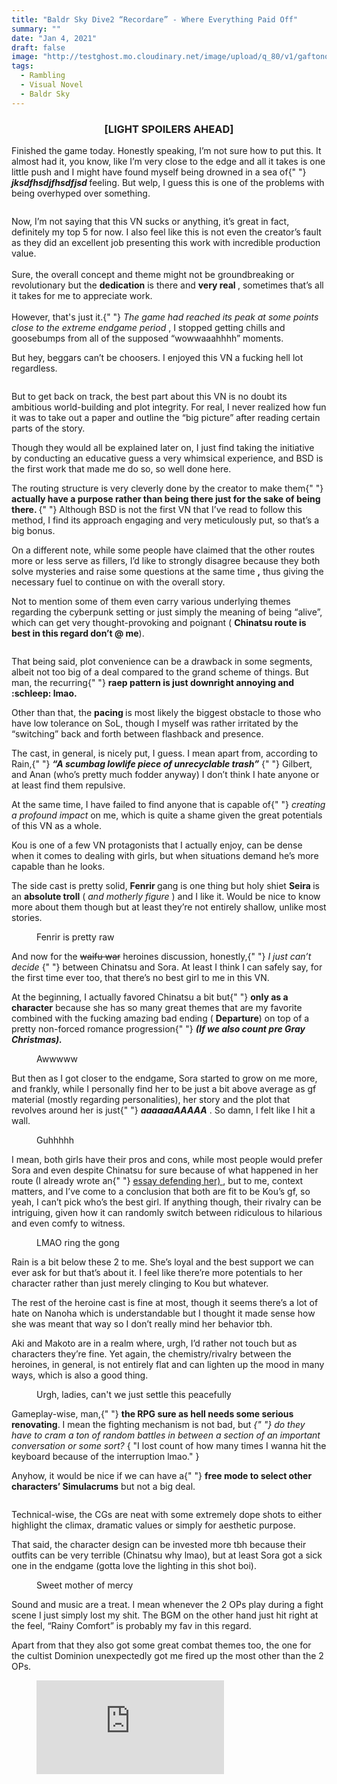 ```yaml
---
title: "Baldr Sky Dive2 “Recordare” - Where Everything Paid Off"
summary: ""
date: "Jan 4, 2021"
draft: false
image: "http://testghost.mo.cloudinary.net/image/upload/q_80/v1/gaftonosh/2021/10/baldr-sky2-ramble--9-.webp"
tags:
  - Rambling
  - Visual Novel
  - Baldr Sky
---
```


<div className="richtext pb-8">
  <center>
    <h3>
      <b>[LIGHT SPOILERS AHEAD]</b>
    </h3>
  </center>
  <p>
    Finished the game today. Honestly speaking, I’m not sure how to put this. It
    almost had it, you know, like I’m very close to the edge and all it takes is
    one little push and I might have found myself being drowned in a sea of{" "}
    <em>
      <em>
        <strong>jksdfhsdjfhsdfjsd </strong>
      </em>
    </em>
    feeling. But welp, I guess this is one of the problems with being overhyped over
    something.
  </p>
  <figure className="kg-card kg-image-card">
    <img
      src="http://testghost.mo.cloudinary.net/image/upload/q_80/v1/gaftonosh/2021/10/baldr-sky2-ramble--9-.webp"
      alt=""
      height={450}
      loading="lazy"
      width={800}
      className="kg-image hoverZoomLink"
    />
  </figure>
  <div className="special-quote">
    <p className="g-grid__text">
      Now, I’m not saying that this VN sucks or anything, it’s great in fact,
      definitely my top 5 for now. I also feel like this is not even the
      creator’s fault as they did an excellent job presenting this work with
      incredible production value.
      <br />
      <br />
      Sure, the overall concept and theme might not be groundbreaking or revolutionary
      but the <strong>dedication</strong> is there and <strong>
        very real
      </strong>, sometimes that’s all it takes for me to appreciate work.
      <br />
      <br />
      However, that's just it.{" "}
      <em>
        The game had reached its peak at some points close to the extreme
        endgame period
      </em>
      , I stopped getting chills and goosebumps from all of the supposed “wowwaaahhhh”
      moments.
    </p>
  </div>
  <p>
    But hey, beggars can’t be choosers. I enjoyed this VN a fucking hell lot
    regardless.
  </p>
  <figure className="kg-card kg-image-card">
    <img
      src="http://testghost.mo.cloudinary.net/image/upload/q_80/v1/gaftonosh/2021/10/baldr-sky2-ramble--10-.webp"
      alt=""
      height={1067}
      loading="lazy"
      width={1425}
      className="kg-image hoverZoomLink"
    />
  </figure>
  <p>
    But to get back on track, the best part about this VN is no doubt its
    ambitious world-building and plot integrity. For real, I never realized how
    fun it was to take out a paper and outline the “big picture” after reading
    certain parts of the story.
  </p>
  <p>
    Though they would all be explained later on, I just find taking the
    initiative by conducting an educative guess a very whimsical experience, and
    BSD is the first work that made me do so, so well done here.
  </p>
  <p>
    The routing structure is very cleverly done by the creator to make them{" "}
    <strong>
      actually have a purpose rather than being there just for the sake of being
      there.
    </strong>{" "}
    Although BSD is not the first VN that I’ve read to follow this method, I
    find its approach engaging and very meticulously put, so that’s a big bonus.
  </p>
  <p>
    On a different note, while some people have claimed that the other routes
    more or less serve as fillers, I’d like to strongly disagree because they
    both solve mysteries and raise some questions at the same time
    <strong>,</strong> thus giving the necessary fuel to continue on with the overall
    story.
  </p>
  <p>
    Not to mention some of them even carry various underlying themes regarding
    the cyberpunk setting or just simply the meaning of being “alive”, which can
    get very thought-provoking and poignant (
    <strong>Chinatsu route is best in this regard don’t @ me</strong>).
  </p>
  <figure className="kg-card kg-image-card">
    <img
      src="http://testghost.mo.cloudinary.net/image/upload/q_80/v1/gaftonosh/2021/10/baldr-sky2-ramble--11-.webp"
      alt=""
      height={1067}
      loading="lazy"
      width={1425}
      className="kg-image hoverZoomLink"
    />
  </figure>
  <p>
    That being said, plot convenience can be a drawback in some segments, albeit
    not too big of a deal compared to the grand scheme of things. But man, the
    recurring{" "}
    <strong>raep pattern is just downright annoying and :schleep: lmao.</strong>
  </p>
  <p>
    Other than that, the <strong>pacing </strong>is most likely the biggest
    obstacle to those who have low tolerance on SoL, though I myself was rather
    irritated by the “switching” back and forth between flashback and presence.
  </p>
  <p>
    The cast, in general, is nicely put, I guess. I mean apart from, according
    to Rain,{" "}
    <em>
      <em>
        <strong>“A scumbag lowlife piece of unrecyclable trash”</strong>
      </em>
    </em>{" "}
    Gilbert, and Anan (who’s pretty much fodder anyway) I don’t think I hate
    anyone or at least find them repulsive.
  </p>
  <p>
    At the same time, I have failed to find anyone that is capable of{" "}
    <em>creating a profound impact</em> on me, which is quite a shame given the
    great potentials of this VN as a whole.
  </p>
  <p>
    Kou is one of a few VN protagonists that I actually enjoy, can be dense when
    it comes to dealing with girls, but when situations demand he’s more capable
    than he looks.
  </p>
  <p>
    The side cast is pretty solid, <strong>Fenrir </strong>gang is one thing but
    holy shiet <strong>Seira </strong>is an <strong>absolute troll</strong> (
    <em>
      <em>and motherly figure</em>
    </em>
    ) and I like it. Would be nice to know more about them though but at least they’re
    not entirely shallow, unlike most stories.
  </p>
  <figure className="kg-card kg-card-hascaption kg-gallery-card kg-width-wide">
    <div className="kg-gallery-container">
      <div className="kg-gallery-row">
        <div className="kg-gallery-image">
          <img
            src="http://testghost.mo.cloudinary.net/image/upload/q_80/v1/gaftonosh/2021/10/baldr-sky2-ramble--6-.webp"
            alt=""
            height={600}
            loading="lazy"
            width={800}
            className="hoverZoomLink"
          />
        </div>
        <div className="kg-gallery-image">
          <img
            src="http://testghost.mo.cloudinary.net/image/upload/q_80/v1/gaftonosh/2021/10/baldr-sky2-ramble--5-.webp"
            alt=""
            height={600}
            loading="lazy"
            width={800}
            className="hoverZoomLink"
          />
        </div>
      </div>
    </div>
    <figcaption>Fenrir is pretty raw</figcaption>
  </figure>
  <p>
    And now for the <s>waifu war</s> heroines discussion, honestly,{" "}
    <em>
      <em>I just can’t decide</em>
    </em>{" "}
    between Chinatsu and Sora. At least I think I can safely say, for the first
    time ever too, that there’s no best girl to me in this VN.
  </p>
  <p>
    At the beginning, I actually favored Chinatsu a bit but{" "}
    <strong>only as a character</strong> because she has so many great themes
    that are my favorite combined with the fucking amazing bad ending (
    <strong>Departure</strong>) on top of a pretty non-forced romance
    progression{" "}
    <em>
      <em>
        <strong>(If we also count pre Gray Christmas).</strong>
      </em>
    </em>
  </p>
  <figure className="kg-card kg-image-card kg-card-hascaption">
    <img
      src="http://testghost.mo.cloudinary.net/image/upload/q_80/v1/gaftonosh/2021/10/baldr-sky2-ramble--3-.webp"
      alt=""
      height={600}
      loading="lazy"
      width={800}
      className="kg-image hoverZoomLink"
    />
    <figcaption>Awwwww</figcaption>
  </figure>
  <p>
    But then as I got closer to the endgame, Sora started to grow on me more,
    and frankly, while I personally find her to be just a bit above average as
    gf material (mostly regarding personalities), her story and the plot that
    revolves around her is just{" "}
    <em>
      <em>
        <strong>aaaaaaAAAAA</strong>
      </em>
    </em>
    . So damn, I felt like I hit a wall.
  </p>
  <figure className="kg-card kg-image-card kg-card-hascaption">
    <img
      src="http://testghost.mo.cloudinary.net/image/upload/q_80/v1/gaftonosh/2021/10/baldr-sky2-ramble--7-.webp"
      alt=""
      height={600}
      loading="lazy"
      width={800}
      className="kg-image hoverZoomLink"
    />
    <figcaption>Guhhhhh</figcaption>
  </figure>
  <p>
    I mean, both girls have their pros and cons, while most people would prefer
    Sora and even despite Chinatsu for sure because of what happened in her
    route (I already wrote an{" "}
    <a href="https://vndb.org/t13555.4" rel="noopener">
      essay defending her)
    </a>
    , but to me, context matters, and I’ve come to a conclusion that both are fit
    to be Kou’s gf, so yeah, I can’t pick who’s the best girl. If anything though,
    their rivalry can be intriguing, given how it can randomly switch between ridiculous
    to hilarious and even comfy to witness.
  </p>
  <figure className="kg-card kg-image-card kg-card-hascaption">
    <img
      src="http://testghost.mo.cloudinary.net/image/upload/q_80/v1/gaftonosh/2021/10/baldr-sky2-ramble--2-.webp"
      alt=""
      height={600}
      loading="lazy"
      width={800}
      className="kg-image hoverZoomLink"
    />
    <figcaption>LMAO ring the gong</figcaption>
  </figure>
  <p>
    Rain is a bit below these 2 to me. She’s loyal and the best support we can
    ever ask for but that’s about it. I feel like there’re more potentials to
    her character rather than just merely clinging to Kou but whatever.
  </p>
  <p>
    The rest of the heroine cast is fine at most, though it seems there’s a lot
    of hate on Nanoha which is understandable but I thought it made sense how
    she was meant that way so I don’t really mind her behavior tbh.
  </p>
  <p>
    Aki and Makoto are in a realm where, urgh, I’d rather not touch but as
    characters they’re fine. Yet again, the chemistry/rivalry between the
    heroines, in general, is not entirely flat and can lighten up the mood in
    many ways, which is also a good thing.
  </p>
  <figure className="kg-card kg-image-card kg-card-hascaption">
    <img
      src="http://testghost.mo.cloudinary.net/image/upload/q_80/v1/gaftonosh/2021/10/baldr-sky2-ramble--4-.webp"
      alt=""
      height={600}
      loading="lazy"
      width={800}
      className="kg-image hoverZoomLink"
    />
    <figcaption>Urgh, ladies, can't we just settle this peacefully</figcaption>
  </figure>
  <p>
    Gameplay-wise, man,{" "}
    <strong>the RPG sure as hell needs some serious renovating</strong>. I mean
    the fighting mechanism is not bad, but
    <em>
      {" "}
      do they have to cram a ton of random battles in between a section of an important
      conversation or some sort?
    </em>
    {
      "I lost count of how many times I wanna hit the keyboard because of the interruption lmao."
    }
  </p>
  <p>
    Anyhow, it would be nice if we can have a{" "}
    <strong>free mode to select other characters’ Simulacrums</strong> but not a
    big deal.
  </p>
  <figure className="kg-card kg-image-card">
    <img
      src="http://testghost.mo.cloudinary.net/image/upload/q_80/v1/gaftonosh/2021/10/baldr-sky2-ramble--8-.webp"
      alt=""
      height={600}
      loading="lazy"
      width={800}
      className="kg-image hoverZoomLink"
    />
  </figure>
  <p>
    Technical-wise, the CGs are neat with some extremely dope shots to either
    highlight the climax, dramatic values or simply for aesthetic purpose.
  </p>
  <p>
    That said, the character design can be invested more tbh because their
    outfits can be very terrible (Chinatsu why lmao), but at least Sora got a
    sick one in the endgame (gotta love the lighting in this shot boi).
  </p>
  <figure className="kg-card kg-image-card kg-card-hascaption">
    <img
      src="http://testghost.mo.cloudinary.net/image/upload/q_80/v1/gaftonosh/2021/10/baldr-sky2-ramble--13-.webp"
      alt=""
      height={794}
      loading="lazy"
      width={1024}
      className="kg-image hoverZoomLink"
    />
    <figcaption>Sweet mother of mercy</figcaption>
  </figure>
  <p>
    Sound and music are a treat. I mean whenever the 2 OPs play during a fight
    scene I just simply lost my shit. The BGM on the other hand just hit right
    at the feel, “Rainy Comfort” is probably my fav in this regard.
  </p>
  <p>
    Apart from that they also got some great combat themes too, the one for the
    cultist Dominion unexpectedly got me fired up the most other than the 2 OPs.
  </p>
  <figure className="kg-card kg-embed-card">
    <iframe
      allow="accelerometer; autoplay; clipboard-write; encrypted-media; gyroscope; picture-in-picture"
      allowFullScreen=""
      frameBorder={0}
      loading="lazy"
      src="https://www.youtube.com/embed/Spj-CWlp6I4?feature=oembed"
      title="BALDR SKY DIVE2　主題歌　jihad【高音質】"
    />
  </figure>
  <p>
    If there’s anything to complain about, yep,{" "}
    <em>
      <strong>the menu still sucks</strong>
    </em>
    . They should have picked a less distracting design, color scheme, and positioning
    instead of cramming up everything in a single tab together but meh whatever,
    at least there are fun features like the profile chart that can be fun to goof
    around.
  </p>
  <figure className="kg-card kg-card-hascaption kg-gallery-card kg-width-wide">
    <div className="kg-gallery-container">
      <div className="kg-gallery-row">
        <div className="kg-gallery-image">
          <img
            src="http://testghost.mo.cloudinary.net/image/upload/q_80/v1/gaftonosh/2021/10/baldr-sky2-ramble--12-.webp"
            alt=""
            height={600}
            loading="lazy"
            width={800}
            className="hoverZoomLink"
          />
        </div>
        <div className="kg-gallery-image">
          <img
            src="http://testghost.mo.cloudinary.net/image/upload/q_80/v1/gaftonosh/2021/10/baldr-sky2-ramble--1-.webp"
            alt=""
            height={600}
            loading="lazy"
            width={800}
            className="hoverZoomLink"
          />
        </div>
      </div>
    </div>
    <figcaption>Lel Rain</figcaption>
  </figure>
  <p>
    Overall, I think Baldr Sky was a wonderful ride for me. Though it is not the
    best thing I’ve seen, it sure as hell got me deeply invested at some points,
    and actually provided a solid gameplay experience despite the flaws
    mentioned above (because hey{" "}
    <a
      href="https://cdn.discordapp.com/attachments/479655044183097345/795573689798230046/unknown.png"
      rel="noopener"
      className="hoverZoomLink">
      drawing
    </a>{" "}
    is fun).
  </p>
  <p>And as usual, I’d throw in a character tier list because why not:</p>
  
  <p>

|       |                                                     |
| ----- | --------------------------------------------------- |
| **X** | **404 Not Found**                                   |
| **S** | **Kou, Sora, Chinatsu, Seira**                      |
| **A** | **Rain, Eiji, Mohawk, Kuu, Masa**                   |
| **B** | **Aki, Makoto, Shizel, Noi, Naoki, Isao, Neunzehn** |
| **C** | **Nanoha**                                          |

  </p>
</div>
